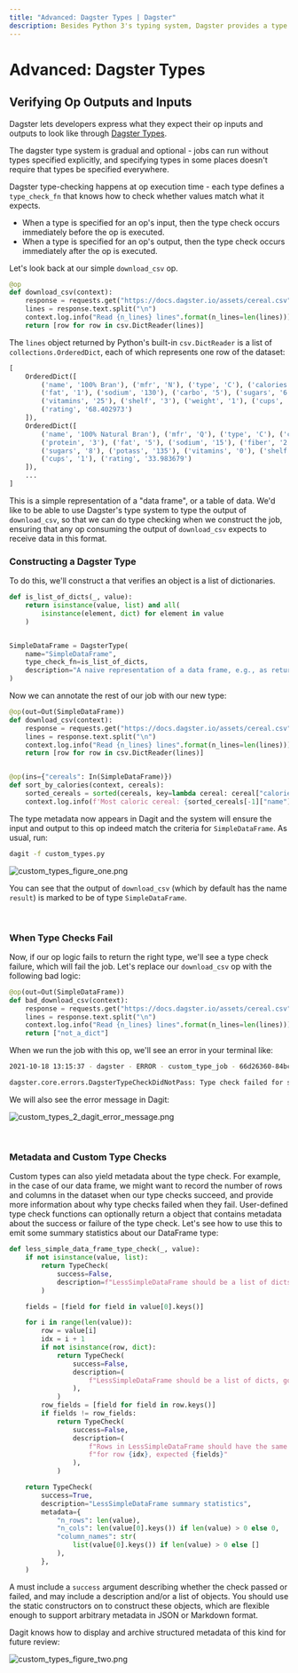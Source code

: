 ```yaml
---
title: "Advanced: Dagster Types | Dagster"
description: Besides Python 3's typing system, Dagster provides a type system that helps users describe what kind of values their ops accept and produce.
---
```


# Advanced: Dagster Types

<CodeReferenceLink filePath="examples/docs_snippets_crag/docs_snippets_crag/intro_tutorial/basics/e04_quality/" />

## Verifying Op Outputs and Inputs

Dagster lets developers express what they expect their op inputs and outputs to look like through [Dagster Types](/\_apidocs/types).

The dagster type system is gradual and optional - jobs can run without types specified explicitly, and specifying types in some places doesn't require that types be specified everywhere.

Dagster type-checking happens at op execution time - each type defines a `type_check_fn` that knows how to check whether values match what it expects.

- When a type is specified for an op's input, then the type check occurs immediately before the op is executed.
- When a type is specified for an op's output, then the type check occurs immediately after the op is executed.

Let's look back at our simple `download_csv` op.

```python file=/intro_tutorial/basics/e04_quality/inputs_typed.py startafter=start_inputs_typed_marker_0 endbefore=end_inputs_typed_marker_0
@op
def download_csv(context):
    response = requests.get("https://docs.dagster.io/assets/cereal.csv")
    lines = response.text.split("\n")
    context.log.info("Read {n_lines} lines".format(n_lines=len(lines)))
    return [row for row in csv.DictReader(lines)]
```

The `lines` object returned by Python's built-in `csv.DictReader` is a list of `collections.OrderedDict`, each of which represents one row of the dataset:

```python
[
    OrderedDict([
        ('name', '100% Bran'), ('mfr', 'N'), ('type', 'C'), ('calories', '70'), ('protein', '4'),
        ('fat', '1'), ('sodium', '130'), ('carbo', '5'), ('sugars', '6'), ('potass', '280'),
        ('vitamins', '25'), ('shelf', '3'), ('weight', '1'), ('cups', '0.33'),
        ('rating', '68.402973')
    ]),
    OrderedDict([
        ('name', '100% Natural Bran'), ('mfr', 'Q'), ('type', 'C'), ('calories', '120'),
        ('protein', '3'), ('fat', '5'), ('sodium', '15'), ('fiber', '2'), ('carbo', '8'),
        ('sugars', '8'), ('potass', '135'), ('vitamins', '0'), ('shelf', '3'), ('weight', '1'),
        ('cups', '1'), ('rating', '33.983679')
    ]),
    ...
]
```

This is a simple representation of a "data frame", or a table of data. We'd like to be able to use Dagster's type system to type the output of `download_csv`, so that we can do type checking when we construct the job, ensuring that any op consuming the output of `download_csv` expects to receive data in this format.

### Constructing a Dagster Type

To do this, we'll construct a <PyObject module="dagster" object="DagsterType" displayText="DagsterType"
/> that verifies an object is a list of dictionaries.

```python file=/intro_tutorial/basics/e04_quality/custom_types.py startafter=start_custom_types_marker_0 endbefore=end_custom_types_marker_0
def is_list_of_dicts(_, value):
    return isinstance(value, list) and all(
        isinstance(element, dict) for element in value
    )


SimpleDataFrame = DagsterType(
    name="SimpleDataFrame",
    type_check_fn=is_list_of_dicts,
    description="A naive representation of a data frame, e.g., as returned by csv.DictReader.",
)
```

Now we can annotate the rest of our job with our new type:

```python file=/intro_tutorial/basics/e04_quality/custom_types.py startafter=start_custom_types_marker_1 endbefore=end_custom_types_marker_1
@op(out=Out(SimpleDataFrame))
def download_csv(context):
    response = requests.get("https://docs.dagster.io/assets/cereal.csv")
    lines = response.text.split("\n")
    context.log.info("Read {n_lines} lines".format(n_lines=len(lines)))
    return [row for row in csv.DictReader(lines)]


@op(ins={"cereals": In(SimpleDataFrame)})
def sort_by_calories(context, cereals):
    sorted_cereals = sorted(cereals, key=lambda cereal: cereal["calories"])
    context.log.info(f'Most caloric cereal: {sorted_cereals[-1]["name"]}')
```

The type metadata now appears in Dagit and the system will ensure the input and output to this op indeed match the criteria for `SimpleDataFrame`. As usual, run:

```bash
dagit -f custom_types.py
```

<Image
alt="custom_types_figure_one.png"
src="/images/tutorial/custom_types_figure_one.png"
width={2756}
height={2098}
/>

You can see that the output of `download_csv` (which by default has the name `result`) is marked to be of type `SimpleDataFrame`.

<br />

### When Type Checks Fail

Now, if our op logic fails to return the right type, we'll see a type check failure, which will fail the job. Let's replace our `download_csv` op with the following bad logic:

```python file=/intro_tutorial/basics/e04_quality/custom_types_2.py startafter=start_custom_types_2_marker_1 endbefore=end_custom_types_2_marker_1
@op(out=Out(SimpleDataFrame))
def bad_download_csv(context):
    response = requests.get("https://docs.dagster.io/assets/cereal.csv")
    lines = response.text.split("\n")
    context.log.info("Read {n_lines} lines".format(n_lines=len(lines)))
    return ["not_a_dict"]
```

When we run the job with this op, we'll see an error in your terminal like:

```bash
2021-10-18 13:15:37 - dagster - ERROR - custom_type_job - 66d26360-84bc-41a3-8848-fba271354673 - 16200 - bad_download_csv - STEP_FAILURE - Execution of step "bad_download_csv" failed.

dagster.core.errors.DagsterTypeCheckDidNotPass: Type check failed for step output "result" - expected type "SimpleDataFrame".
```

We will also see the error message in Dagit:

<Image
alt="custom_types_2_dagit_error_message.png"
src="/images/tutorial/custom_types_2_dagit_error_message.png"
width={2756}
height={2098}
/>

<br />

### Metadata and Custom Type Checks

Custom types can also yield metadata about the type check. For example, in the case of our data frame, we might want to record the number of rows and columns in the dataset when our type checks succeed, and provide more information about why type checks failed when they fail. User-defined type check functions can optionally return a <PyObject module="dagster" object="TypeCheck" /> object that contains metadata about the success or failure of the type check. Let's see how to use this to emit some summary statistics about our DataFrame type:

```python file=/intro_tutorial/basics/e04_quality/custom_types_4.py startafter=start_custom_types_4_marker_0 endbefore=end_custom_types_4_marker_0
def less_simple_data_frame_type_check(_, value):
    if not isinstance(value, list):
        return TypeCheck(
            success=False,
            description=f"LessSimpleDataFrame should be a list of dicts, got {type(value)}",
        )

    fields = [field for field in value[0].keys()]

    for i in range(len(value)):
        row = value[i]
        idx = i + 1
        if not isinstance(row, dict):
            return TypeCheck(
                success=False,
                description=(
                    f"LessSimpleDataFrame should be a list of dicts, got {type(row)} for row {idx}"
                ),
            )
        row_fields = [field for field in row.keys()]
        if fields != row_fields:
            return TypeCheck(
                success=False,
                description=(
                    f"Rows in LessSimpleDataFrame should have the same fields, got {row_fields} "
                    f"for row {idx}, expected {fields}"
                ),
            )

    return TypeCheck(
        success=True,
        description="LessSimpleDataFrame summary statistics",
        metadata={
            "n_rows": len(value),
            "n_cols": len(value[0].keys()) if len(value) > 0 else 0,
            "column_names": str(
                list(value[0].keys()) if len(value) > 0 else []
            ),
        },
    )
```

A <PyObject module="dagster" object="TypeCheck" displayText="TypeCheck" /> must include a `success` argument describing whether the check passed or failed, and may include a description and/or a list of <PyObject module="dagster" object="EventMetadataEntry" /> objects. You should use the static constructors on <PyObject module="dagster" object="EventMetadataEntry" /> to construct these objects, which are flexible enough to support arbitrary metadata in JSON or Markdown format.

Dagit knows how to display and archive structured metadata of this kind for future review:

<Image
alt="custom_types_figure_two.png"
src="/images/tutorial/custom_types_figure_two.png"
width={2756}
height={2098}
/>

<br />
